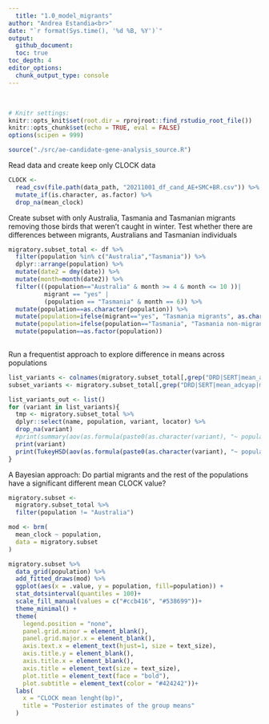 ```yaml
---
  title: "1.0_model_migrants"
author: "Andrea Estandia<br>"
date: "`r format(Sys.time(), '%d %B, %Y')`"
output:
  github_document:
  toc: true
toc_depth: 4
editor_options:
  chunk_output_type: console
---
```

  <br>
  
```r
# Knitr settings: 
knitr::opts_knit$set(root.dir = rprojroot::find_rstudio_root_file())
knitr::opts_chunk$set(echo = TRUE, eval = FALSE)
options(scipen = 999)
```

```r
source("./src/ae-candidate-gene-analysis_source.R")
```

Read data and create keep only CLOCK data

```r
CLOCK <-
  read_csv(file.path(data_path, "20211001_df_cand_AE+SMC+BR.csv")) %>%
  mutate_if(is.character, as.factor) %>% 
  drop_na(mean_clock)
```


Create subset with only Australia, Tasmania and Tasmanian migrants removing those birds that weren't caught in winter. Test whether there are differences between migrants, Australians and Tasmanian individuals

```r
migratory.subset_total <- df %>%
  filter(population %in% c("Australia","Tasmania")) %>%
  dplyr::arrange(population) %>%
  mutate(date2 = dmy(date)) %>% 
  mutate(month=month(date2)) %>% 
  filter(((population=="Australia" & month >= 4 & month <= 10 ))|
          migrant == "yes" |
          (population == "Tasmania" & month == 6)) %>% 
  mutate(population==as.character(population)) %>% 
  mutate(population=ifelse(migrant=="yes", "Tasmania migrants", as.character(population))) %>% 
  mutate(population=ifelse(population=="Tasmania", "Tasmania non-migrants", population)) %>% 
  mutate(population==as.factor(population))
  
```

Run a frequentist approach to explore difference in means across populations
```r
list_variants <- colnames(migratory.subset_total[,grep("DRD|SERT|mean_adcyap|mean_clock|mean_creb1|mean_npas2", colnames(migratory.subset_total))])
subset_variants <- migratory.subset_total[,grep("DRD|SERT|mean_adcyap|mean_clock|mean_creb1|mean_npas2", colnames(migratory.subset_total))]

list_variants_out <- list()
for (variant in list_variants){
  tmp <- migratory.subset_total %>%
  dplyr::select(name, population, variant, locator) %>%
  drop_na(variant)
  #print(summary(aov(as.formula(paste0(as.character(variant), "~ population")), data = tmp)))
  print(variant)
  print(TukeyHSD(aov(as.formula(paste0(as.character(variant), "~ population")), data = tmp)))
}
```


A Bayesian approach: Do partial migrants and the rest of the populations have a significant different mean CLOCK value?
```r
migratory.subset <- 
  migratory.subset_total %>% 
  filter(population != "Australia")

mod <- brm(
  mean_clock ~ population,
  data = migratory.subset
)

migratory.subset %>%
  data_grid(population) %>%
  add_fitted_draws(mod) %>%
  ggplot(aes(x = .value, y = population, fill=population)) +
  stat_dotsinterval(quantiles = 100)+
  scale_fill_manual(values = c("#ccb416", "#538699"))+
  theme_minimal() +
  theme(
    legend.position = "none",
    panel.grid.minor = element_blank(),
    panel.grid.major.x = element_blank(),
    axis.text.x = element_text(hjust=1, size = text_size),
    axis.title.y = element_blank(),
    axis.title.x = element_blank(),
    axis.title = element_text(size = text_size),
    plot.title = element_text(face = "bold"),
    plot.subtitle = element_text(color = "#424242"))+
  labs(
    x = "CLOCK mean lenght(bp)",
    title = "Posterior estimates of the group means"
  )
```
